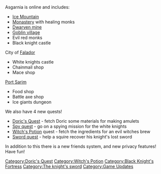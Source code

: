 {{Update|date = 6 April 2001}}

Asgarnia is online and includes: 
*[[Ice Mountain]] 
*[[Monastery]] with healing monks 
*[[Dwarven mine]] 
*[[Goblin village]] 
*Evil red monks 
*Black knight castle 

City of [[Falador]] 
*White knights castle 
*Chainmail shop 
*Mace shop 

[[Port Sarim]] 
*Food shop 
*Battle axe shop 
*Ice giants dungeon 

We also have 4 new quests! 

*[[Doric's Quest]] - fetch Doric some materials for making amulets 
*[[Spy quest]] - go on a spying mission for the white knights 
*[[Witch's Potion]] quest - fetch the ingredients for an evil witches brew 
*[[Sword quest]] - help a squire recover his knight's lost sword 

In addition to this there is a new friends system, and new privacy features! Have fun!

[[Category:Updates|{{PAGENAME}}]]
[[Category:Doric's Quest]]
[[Category:Witch's Potion]]
[[Category:Black Knight's Fortress]]
[[Category:The knight's sword]]
[[Category:Game Updates]]

